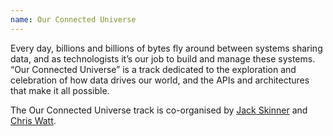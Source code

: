 ```yaml
---
name: Our Connected Universe
---
```


Every day, billions and billions of bytes fly around between systems sharing data, and as technologists it’s our job to build and manage these systems. “Our Connected Universe” is a track dedicated to the exploration and celebration of how data drives our world, and the APIs and architectures that make it all possible.

The Our Connected Universe track is co-organised by [Jack Skinner](https://jackskinner.com.au) and [Chris Watt](ChrisConsults.com). 
